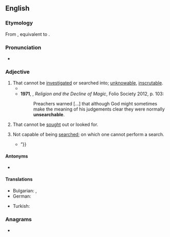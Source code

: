 ==English==

===Etymology===
From {{inh|en|enm|unserchable}}, equivalent to {{af|en|un-|searchable}}.

===Pronunciation===
* {{a|UK}} {{IPA|en|/ʌnˈsəːtʃəb(ə)l/}}

===Adjective===
{{en-adj}}

# That cannot be [[investigated]] or searched into; [[unknowable]], [[inscrutable]].
#* {{RQ:Burton Melancholy|edition=2nd|part=II|section=3|member=3|passage=He chastiseth and corrects, as to Him seems best, in His deep, '''unsearchable''', and secret judgment, and all for our good.}}
#* '''1971''', {{w|Keith Thomas (historian)|Keith Thomas}}, ''Religion and the Decline of Magic'', Folio Society 2012, p. 103:
#*: Preachers warned […] that although God might sometimes make the meaning of his judgements clear they were normally '''unsearchable'''.
# That cannot be [[sought]] out or looked for.
# {{lb|en|computing|Internet}} Not capable of being [[search]]ed; on which one cannot perform a search.
#* {{quote-web|en|url=http://www.theguardian.com/music/musicblog/2010/aug/11/bands-names-symbols|title=Meet the bands whose /\/ /\ /\/\ € $ are made out of $¥ /\/\ ß 0 \ $|quotee=Λ|date=2010-08-11|author=Sian Rowe|work=The Guardian|passage=“Having a band name like that makes me totally '''unsearchable''',” says Rhode Island artist Λ, explaining that his name is pronounced “arc”, “but I like how using symbols means favouring an aesthetic choice over a more practical one.{{...}}”}}

====Antonyms====
* {{l|en|searchable}}

====Translations====
{{trans-top}}
* Bulgarian: {{t+|bg|необясним}}, {{t+|bg|непонятен}}
* German: {{t|de|undurchsuchbar}}
{{trans-mid}}
* Turkish: {{t|tr|aranamaz}}
{{trans-bottom}}

===Anagrams===
* {{anagrams|en|a=aabceehlnrsu|unreachables}}
